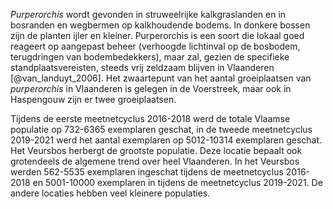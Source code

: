 *Purperorchis* wordt gevonden in struweelrijke kalkgraslanden en in bosranden en wegbermen op kalkhoudende bodems.
In donkere bossen zijn de planten ijler en kleiner.
Purperorchis is een soort die lokaal goed reageert op aangepast beheer (verhoogde lichtinval op de bosbodem, terugdringen van bodembedekkers), maar zal, gezien de specifieke standplaatsvereisten, steeds vrij zeldzaam blijven in Vlaanderen [@van_landuyt_2006].
Het zwaartepunt van het aantal groeiplaatsen van *purperorchis* in Vlaanderen is gelegen in de Voerstreek, maar ook in Haspengouw zijn er twee groeiplaatsen. 

Tijdens de eerste meetnetcyclus 2016-2018 werd de totale Vlaamse populatie op 732-6365 exemplaren geschat, in de tweede meetnetcyclus 2019-2021 werd het aantal exemplaren op 5012-10314 exemplaren geschat.
Het Veursbos herbergt de grootste populatie.
Deze locatie bepaalt ook grotendeels de algemene trend over heel Vlaanderen.
In het Veursbos werden 562-5535 exemplaren ingeschat tijdens de meetnetcyclus 2016-2018 en 5001-10000 exemplaren in tijdens de meetnetcyclus 2019-2021.
De andere locaties hebben veel kleinere populaties.
